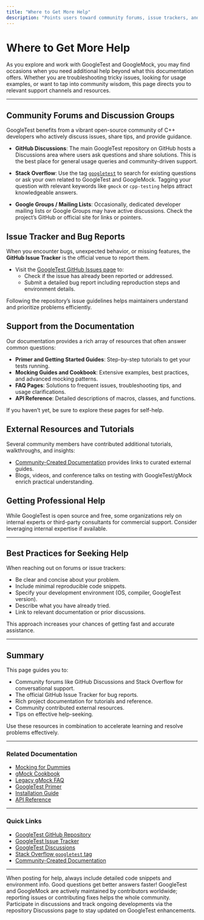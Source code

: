 ```yaml
---
title: "Where to Get More Help"
description: "Points users toward community forums, issue trackers, and other support options for additional assistance beyond the documentation."
---
```


# Where to Get More Help

As you explore and work with GoogleTest and GoogleMock, you may find occasions when you need additional help beyond what this documentation offers. Whether you are troubleshooting tricky issues, looking for usage examples, or want to tap into community wisdom, this page directs you to relevant support channels and resources.

---

## Community Forums and Discussion Groups

GoogleTest benefits from a vibrant open-source community of C++ developers who actively discuss issues, share tips, and provide guidance.

- **GitHub Discussions**: The main GoogleTest repository on GitHub hosts a Discussions area where users ask questions and share solutions. This is the best place for general usage queries and community-driven support.

- **Stack Overflow**: Use the tag [`googletest`](https://stackoverflow.com/questions/tagged/googletest) to search for existing questions or ask your own related to GoogleTest and GoogleMock. Tagging your question with relevant keywords like `gmock` or `cpp-testing` helps attract knowledgeable answers.

- **Google Groups / Mailing Lists**: Occasionally, dedicated developer mailing lists or Google Groups may have active discussions. Check the project’s GitHub or official site for links or pointers.


## Issue Tracker and Bug Reports

When you encounter bugs, unexpected behavior, or missing features, the **GitHub Issue Tracker** is the official venue to report them.

- Visit the [GoogleTest GitHub Issues page](https://github.com/google/googletest/issues) to:
  - Check if the issue has already been reported or addressed.
  - Submit a detailed bug report including reproduction steps and environment details.

Following the repository’s issue guidelines helps maintainers understand and prioritize problems efficiently.


## Support from the Documentation

Our documentation provides a rich array of resources that often answer common questions:

- **Primer and Getting Started Guides**: Step-by-step tutorials to get your tests running.
- **Mocking Guides and Cookbook**: Extensive examples, best practices, and advanced mocking patterns.
- **FAQ Pages**: Solutions to frequent issues, troubleshooting tips, and usage clarifications.
- **API Reference**: Detailed descriptions of macros, classes, and functions.

If you haven’t yet, be sure to explore these pages for self-help.


## External Resources and Tutorials

Several community members have contributed additional tutorials, walkthroughs, and insights:

- [Community-Created Documentation](https://github.com/google/googletest/blob/main/docs/community_created_documentation.md) provides links to curated external guides.
- Blogs, videos, and conference talks on testing with GoogleTest/gMock enrich practical understanding.


## Getting Professional Help

While GoogleTest is open source and free, some organizations rely on internal experts or third-party consultants for commercial support. Consider leveraging internal expertise if available.


---

## Best Practices for Seeking Help

When reaching out on forums or issue trackers:

- Be clear and concise about your problem.
- Include minimal reproducible code snippets.
- Specify your development environment (OS, compiler, GoogleTest version).
- Describe what you have already tried.
- Link to relevant documentation or prior discussions.

This approach increases your chances of getting fast and accurate assistance.


---

## Summary

This page guides you to:

- Community forums like GitHub Discussions and Stack Overflow for conversational support.
- The official GitHub Issue Tracker for bug reports.
- Rich project documentation for tutorials and reference.
- Community contributed external resources.
- Tips on effective help-seeking.

Use these resources in combination to accelerate learning and resolve problems effectively.


---

### Related Documentation

- [Mocking for Dummies](https://google.github.io/googletest/gmock_for_dummies.html)
- [gMock Cookbook](https://google.github.io/googletest/gmock_cook_book.html)
- [Legacy gMock FAQ](https://google.github.io/googletest/gmock_faq.html)
- [GoogleTest Primer](https://google.github.io/googletest/primer.html)
- [Installation Guide](https://google.github.io/googletest/setup.html)
- [API Reference](https://google.github.io/googletest/reference.html)


---

### Quick Links

- [GoogleTest GitHub Repository](https://github.com/google/googletest)
- [GoogleTest Issue Tracker](https://github.com/google/googletest/issues)
- [GoogleTest Discussions](https://github.com/google/googletest/discussions)
- [Stack Overflow `googletest` tag](https://stackoverflow.com/questions/tagged/googletest)
- [Community-Created Documentation](https://github.com/google/googletest/blob/main/docs/community_created_documentation.md)


---

<Tip>
When posting for help, always include detailed code snippets and environment info. Good questions get better answers faster!
</Tip>

<Note>
GoogleTest and GoogleMock are actively maintained by contributors worldwide; reporting issues or contributing fixes helps the whole community.
</Note>

<Info>
Participate in discussions and track ongoing developments via the repository Discussions page to stay updated on GoogleTest enhancements.
</Info>
